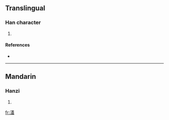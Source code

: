 ==Translingual==

===Han character===
{{Han char|rn=85|rad=水|as=14|sn=17|four=3411<sub>7</sub>|canj=水廿土廿 (ETGT)}}

# {{defn|Han|sort=水14}}

====References====
* {{Han ref|kx=0657.090|dkj=18525|dj=1067.110|hdz=31766.030|uh=6FED|ud=28653|bh=ED54|bd=60756}}

----

==Mandarin==

===Hanzi===
{{cmn-hanzi|pin=[[ài]] ([[ai4]])|wg=ai<sup>4</sup>}}

# {{defn|Mandarin}}

[[fr:濭]]